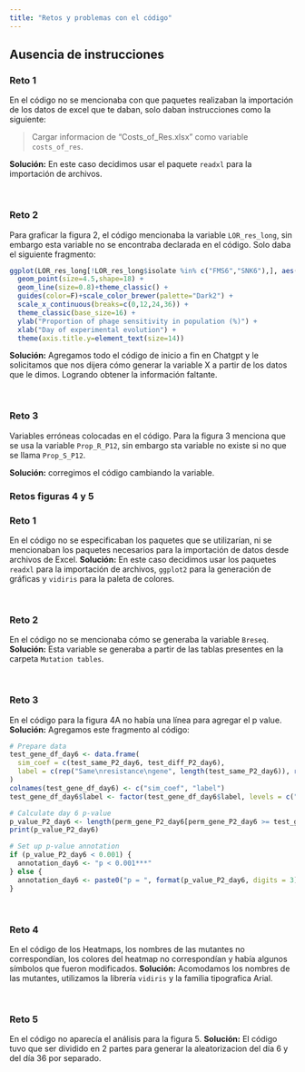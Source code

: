 ---
title: "Retos y problemas con el código"
---

## Ausencia de instrucciones

### Reto 1

En el código no se mencionaba con que paquetes realizaban la importación de los datos de excel que te daban, solo daban instrucciones como la siguiente:

> Cargar informacion de "Costs_of_Res.xlsx" como variable `costs_of_res`.

**Solución:** En este caso decidimos usar el paquete `readxl` para la importación de archivos. 

<br>

### Reto 2

Para graficar la figura 2, el código mencionaba la variable `LOR_res_long`, sin embargo esta variable no se encontraba declarada en el código. Solo daba el siguiente fragmento: 

```{r, eval=FALSE}
ggplot(LOR_res_long[!LOR_res_long$isolate %in% c("FMS6","SNK6"),], aes(passage*3,value*100,group=isolate,color=(isolate%in%c("SNK7","QAC5","VCM4")))) +
  geom_point(size=4.5,shape=18) +
  geom_line(size=0.8)+theme_classic() +
  guides(color=F)+scale_color_brewer(palette="Dark2") + 
  scale_x_continuous(breaks=c(0,12,24,36)) + 
  theme_classic(base_size=16) + 
  ylab("Proportion of phage sensitivity in population (%)") +
  xlab("Day of experimental evolution") + 
  theme(axis.title.y=element_text(size=14))
```

**Solución:** Agregamos todo el código de inicio a fin en Chatgpt y le solicitamos que nos dijera cómo generar la variable X a partir de los datos que le dimos. Logrando obtener la información faltante. 

<br>

### Reto 3

Variables erróneas colocadas en el código. Para la figura 3 menciona que se usa la variable `Prop_R_P12`, sin embargo sta variable no existe si no que se llama `Prop_S_P12`.

**Solución:** corregimos el código cambiando la variable. 


### Retos figuras 4 y 5

### Reto 1
En el código no se especificaban los paquetes que se utilizarían, ni se mencionaban los paquetes necesarios para la importación de datos desde archivos de Excel. 
**Solución:** En este caso decidimos usar los paquetes `readxl` para la importación de archivos, `ggplot2` para la generación de gráficas y `vidiris` para la paleta de colores. 

<br>

### Reto 2 
En el código no se mencionaba cómo se generaba la variable `Breseq`. 
**Solución:** Esta variable se generaba a partir de las tablas presentes en la carpeta `Mutation tables`. 

<br>

### Reto 3 
En el código para la figura 4A no había una línea para agregar el p value.
**Solución:** Agregamos este fragmento al código: 

```{r, eval=FALSE}
# Prepare data
test_gene_df_day6 <- data.frame(
  sim_coef = c(test_same_P2_day6, test_diff_P2_day6),
  label = c(rep("Same\nresistance\ngene", length(test_same_P2_day6)), rep("Different\nresistance\ngene", length(test_diff_P2_day6)))
)
colnames(test_gene_df_day6) <- c("sim_coef", "label")
test_gene_df_day6$label <- factor(test_gene_df_day6$label, levels = c("Same\nresistance\ngene", "Different\nresistance\ngene"))

# Calculate day 6 p-value
p_value_P2_day6 <- length(perm_gene_P2_day6[perm_gene_P2_day6 >= test_gene_P2_day6]) / length(perm_gene_P2_day6)
print(p_value_P2_day6)

# Set up p-value annotation
if (p_value_P2_day6 < 0.001) {
  annotation_day6 <- "p < 0.001***"
} else {
  annotation_day6 <- paste0("p = ", format(p_value_P2_day6, digits = 3))
}
```

<br>

### Reto 4 
En el código de los Heatmaps, los nombres de las mutantes no correspondían, los colores del heatmap no correspondían y había algunos símbolos que fueron modificados. 
**Solución:** Acomodamos los nombres de las mutantes, utilizamos la librería `vidiris` y la familia tipografica Arial. 

<br>

### Reto 5 
En el código no aparecía el análisis para la figura 5. 
**Solución:** El código tuvo que ser dividido en 2 partes para generar la aleatorizacion del día 6 y del día 36 por separado. 
